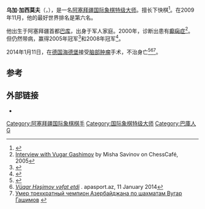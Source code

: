 {{Infobox chess player
|playername = 乌加·加西莫夫
|image = [[File:VugarGashimov10.jpg|180px]]
|caption = 
|birthname = Vüqar Həşimov
|country = {{flag|Azerbaijan}}
|datebirth   = {{Birth date|1986|7|24}}
|placebirth = {{USSR}}[[亞塞拜然蘇維埃社會主義共和國|阿塞拜疆]][[巴库|巴库]]
|datedeath   = {{Death date and age|2014|1|11|1986|7|24}}
|placedeath  = {{GER}}[[海德堡|海德堡]]
|title = [[国际象棋特级大师|特级大师]]
|worldchampion = 
|womensworldchampion = 
|rating =
|peakrating = 2761 (2012年1月 [[国际棋联|国际棋联]])
|peakranking = No. 6 (2009年11月)
|FideID = 13400630
}}
'''乌加·加西莫夫'''（{{lang-az|Vüqar Həşimov}}，{{bd|1986年|7月24日|2014年|1月11日|catIdx=Gashimov}}），是一名[[阿塞拜疆|阿塞拜疆]][[国际象棋特级大师|国际象棋特级大师]]。擅长下快棋<ref name=Vugar>{{cite web|title=Gashimov, Vugar|publisher=[[FIDE|FIDE]]|url=http://grandprix.fide.com/vugar-gashimov.html|date=2008-04-16|accessdate=2008-04-16|archive-date=2020-10-01|archive-url=https://web.archive.org/web/20201001162709/http://grandprix.fide.com/vugar-gashimov.html|dead-url=no}}</ref>。在2009年11月，他的最好世界排名是第六名。

他出生于阿塞拜疆首都[[巴库|巴库]]，出身于军人家庭。2000年，诊断出患有[[癫痫症|癫痫症]]<ref>[http://www.chesscafe.com/text/misha18.pdf Interview with Vugar Gashimov] {{Wayback|url=http://www.chesscafe.com/text/misha18.pdf |date=20140111133221 }} by Misha Savinov on ChessCafé, 2005</ref>。但仍然带病，赢得2005年{{link-en|卫城国际象棋锦标赛|Acropolis International chess tournament}}冠军<ref>{{Cite news|title=Ilya Smirin wins Acropolis 2007|url=http://www.chessbase.com/newsdetail.asp?newsid=4073|date=26 August 2007|periodical=ChessBase News|accessdate=2008-04-10|postscript=<!--None-->|archive-date=2007-09-29|archive-url=https://web.archive.org/web/20070929121938/http://www.chessbase.com/newsdetail.asp?newsid=4073|dead-url=no}}</ref>和2008年{{link-en|大卡佩勒公开赛|Cappelle-la-Grande open}}冠军<ref>{{cite web|url=http://www.chessbase.com/newsdetail.asp?newsid=6931|title=Reggio Emilio - Gashimov takes top honors on tiebreak|date=2011-01-07|publisher=ChessBase.com|accessdate=8 January 2011|archive-date=2012-11-09|archive-url=https://web.archive.org/web/20121109074548/http://chessbase.com/newsdetail.asp?newsid=6931|dead-url=no}}</ref>。

2014年1月11日，在[[德国|德国]][[海德堡|海德堡]]接受[[脑部肿瘤|脑部肿瘤]]手术，不治身亡<ref name=ChessBaseObit>{{Cite web |url=http://en.chessbase.com/post/gm-vugar-gashimov-1986-2014 |title=Vugar Gashimov, 1986 – 2014'' |accessdate=2014-01-13 |archive-date=2020-10-24 |archive-url=https://web.archive.org/web/20201024042537/https://en.chessbase.com/post/gm-vugar-gashimov-1986-2014 |dead-url=no }}</ref><ref>[http://www.apasport.az/xeber_V%C3%BCqar_H%C9%99%C5%9Fimov_v%C9%99fat_etdi_85696.html ''Vüqar Həşimov vəfat etdi''] {{Wayback|url=http://www.apasport.az/xeber_V%C3%BCqar_H%C9%99%C5%9Fimov_v%C9%99fat_etdi_85696.html |date=20140111122802 }}. apasport.az, 11 January 2014</ref><ref>[http://www.vzglyad.az/news.php?id=12927#.UtEPwLT9Xpu Умер трехкратный чемпион Азербайджана по шахматам Вугар Гашимов] {{Wayback|url=http://www.vzglyad.az/news.php?id=12927#.UtEPwLT9Xpu |date=20190612172523 }} {{ru icon}}</ref>。

==参考==
{{reflist}}

==外部链接==
{{Commons category|Vugar Gashimov}}
*{{chessgames player|id=54602}}

{{DEFAULTSORT:Gashimov, Vugar}}

[[Category:阿塞拜疆国际象棋棋手|Category:阿塞拜疆国际象棋棋手]]
[[Category:国际象棋特级大师|Category:国际象棋特级大师]]
[[Category:巴庫人|Category:巴庫人]]
[[Category:癫痫病患者|G]]
